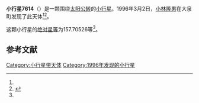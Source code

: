 {{Infobox planet
| bgcolour = #FFFFC0
| name = 7614 Masatomi
| symbol = 
| image = 
| caption = 
| discovery = yes
| discovery_ref = 
| discoverer = [[小林隆男|小林隆男]]
| discovery_site = [[大泉町|大泉町]] 
| discovered = 1996年3月2日
| designations = yes
| mp_name = 
| named_after = 
| alt_names = 1996 EA/ 1978 GN4 / 1978 JY3 / 1979 SA4 / 1988 BG3
| mp_category = [[主带小行星|主带小行星]]
| orbit_ref = <ref name="a">[http://ssd.jpl.nasa.gov/sbdb.cgi?sstr=7614 7614 Masatomi] {{Wayback|url=http://ssd.jpl.nasa.gov/sbdb.cgi?sstr=7614 |date=20201125095119 }}，小行星數據庫瀏覽器（JPL Small-Body Database Browser）－[[美国国家航空航天局|美国国家航空航天局]]喷气推进实验室</ref>
| epoch = 2456400.5 (2013年4月18日更新)
| aphelion = {{convert|2.5158279|AU|km|3|abbr=on|lk=out}}
| perihelion = {{convert|2.2049257|AU|km|3|abbr=on}}
| semimajor = {{convert|2.3603768|AU|km|3|abbr=on}}
| eccentricity = 0.0658586
| period = 1324.556333 [[日|日]]<br />3.63[[儒略年|儒略年]]
| avg_speed = 
| inclination = 3.47642
| asc_node = 75.04823
| mean_anomaly = 
| arg_peri = 157.70526
| satellites = 
| physical_characteristics = yes
| dimensions = 
| mass = 
| density = 
| surface_grav = 
| escape_velocity = 
| sidereal_day = 
| axial_tilt = 
| pole_ecliptic_lat = 
| pole_ecliptic_lon = 
| albedo = 
| temperatures= 
| temp_name1 = 
| mean_temp_1 = 
| max_temp_1 = 
| temp_name2 = 
| max_temp_2 = 
| spectral_type = 
| abs_magnitude = 157.70526
}}

'''小行星7614'''（{{lang-en|7614 Masatomi}}）是一颗围绕[[太阳|太阳]][[公转|公转]]的[[小行星|小行星]]。1996年3月2日，[[小林隆男|小林隆男]]在大泉町发现了此天体<ref name="a" /><ref>{{cite news|title=小行星列表|url=http://cfa-www.harvard.edu/iau/lists/NumberedMPs.txt|accessdate=2013-07-08|newspaper=哈佛大学|archive-date=2008-05-17|archive-url=https://web.archive.org/web/20080517010638/http://cfa-www.harvard.edu/iau/lists/NumberedMPs.txt|dead-url=no}}</ref>。

这颗小行星的[[绝对星等|绝对星等]]为157.70526等<ref name="a" />。

==参考文献==
{{reflist}}
{{Minor Planet Number|[[小行星7613|小行星7613]]|[[小行星7615|小行星7615]]}}

{{小天体}}

[[Category:小行星带天体|Category:小行星带天体]]
[[Category:1996年发现的小行星|Category:1996年发现的小行星]]

{{asteroid-stub}}